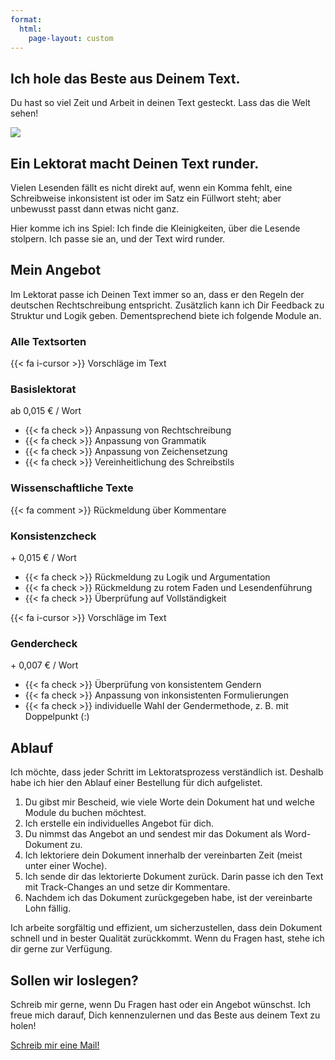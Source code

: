 ```yaml
---
format:
  html:
    page-layout: custom
---
```


::: {.container-fluid .bg-light}
::: grid
::: {.g-col-12 .g-col-md-4 .g-start-md-2 .d-flex .align-items-center .px-3}
::: wrapper
# Ich hole das Beste aus Deinem Text.

Du hast so viel Zeit und Arbeit in deinen Text gesteckt.
Lass das die Welt sehen!
:::
:::

::: {.g-col-12 .g-col-md-6}
![](assets/images/230506-elbe-10_portrait.jpg)
:::
:::
:::

::: {.container .bg-dark}
::: grid
::: {.g-col-12 .g-col-md-8 .align-items-center .g-start-md-3 .px-3}
# Ein Lektorat macht Deinen Text runder.

Vielen Lesenden fällt es nicht direkt auf, wenn ein Komma fehlt, eine Schreibweise inkonsistent ist oder im Satz ein Füllwort steht; aber unbewusst passt dann etwas nicht ganz.

Hier komme ich ins Spiel: Ich finde die Kleinigkeiten, über die Lesende stolpern.
Ich passe sie an, und der Text wird runder.
:::

<!-- ::: {.g-col-12 .g-col-md-4} -->

<!-- ![](assets/images/230506-elbe-2.jpg){.portrait} -->

<!-- ::: -->
:::
:::

::: {.container .bg-light}
::: grid
::: {.g-col-8 .g-start-3 .text-center}
# Mein Angebot
:::
:::

::: grid
::: {.g-col-12 .g-col-md-8 .g-start-md-3 .align-items-center .px-3}
Im Lektorat passe ich Deinen Text immer so an, dass er den Regeln der deutschen Rechtschreibung entspricht.
Zusätzlich kann ich Dir Feedback zu Struktur und Logik geben.
Dementsprechend biete ich folgende Module an.
:::
:::

::: grid
::: {.g-col-12 .px-3 .text-center}
### Alle Textsorten
:::

::: {.g-col-12 .g-col-sm-8 .g-start-sm-3 .g-col-md-6 .g-start-md-4 .px-3}
::: card
::: card-body
::: text-end
[{{< fa i-cursor >}} Vorschläge im Text]{.badge .bg-info .text-sans-serif}
:::

::: {.card-title .text-center}
### Basislektorat
:::

::: {.card-subtitle .text-center .fs-3}
ab 0,015 € / Wort
:::

-   {{< fa check >}} Anpassung von Rechtschreibung
-   {{< fa check >}} Anpassung von Grammatik
-   {{< fa check >}} Anpassung von Zeichensetzung
-   {{< fa check >}} Vereinheitlichung des Schreibstils <!-- -   Anpassung des Schreibstils an die Literaturart -->
:::
:::
:::

::: {.g-col-12 .px-3 .text-center}
### Wissenschaftliche Texte
:::

::: {.g-col-12 .g-col-md-5 .g-start-md-2 .px-3}
::: card
::: card-body

::: text-end
[{{< fa comment >}} Rückmeldung über Kommentare]{.badge .bg-warning .text-sans-serif}
:::

::: {.card-title .text-center}
### Konsistenzcheck
:::

::: {.card-subtitle .text-center .fs-3}
\+ 0,015 € / Wort
:::

-   {{< fa check >}} Rückmeldung zu Logik und Argumentation
-   {{< fa check >}} Rückmeldung zu rotem Faden und Lesendenführung
-   {{< fa check >}} Überprüfung auf Vollständigkeit
:::
:::
:::

::: {.g-col-12 .g-col-md-5 .px-3}
::: card
::: card-body

::: text-end
[{{< fa i-cursor >}} Vorschläge im Text]{.badge .bg-info .text-sans-serif}
:::

::: {.card-title .text-center}
### Gendercheck
:::

::: {.card-subtitle .text-center .fs-3}
\+ 0,007 € / Wort
:::

-   {{< fa check >}} Überprüfung von konsistentem Gendern
-   {{< fa check >}} Anpassung von inkonsistenten Formulierungen
-   {{< fa check >}} individuelle Wahl der Gendermethode, z. B. mit Doppelpunkt (:)
:::
:::
:::
:::
:::

::: {.container .bg-dark}
::: grid
::: {.g-col-8 .g-start-3 .text-center}
# Ablauf
:::
:::

::: grid
::: {.g-col-12 .g-col-md-8 .g-start-md-3 .align-items-center .px-3 .text-serif}
Ich möchte, dass jeder Schritt im Lektoratsprozess verständlich ist.
Deshalb habe ich hier den Ablauf einer Bestellung für dich aufgelistet.
<!-- Von der Kontaktaufnahme bis zur finalen Zahlung findest du hier alle wichtigen Schritte, die wir gemeinsam durchlaufen werden.  -->

1.  Du gibst mir Bescheid, wie viele Worte dein Dokument hat und welche Module du buchen möchtest.
2.  Ich erstelle ein individuelles Angebot für dich.
3.  Du nimmst das Angebot an und sendest mir das Dokument als Word-Dokument zu.
4.  Ich lektoriere dein Dokument innerhalb der vereinbarten Zeit (meist unter einer Woche).
5.  Ich sende dir das lektorierte Dokument zurück. Darin passe ich den Text mit Track-Changes an und setze dir Kommentare. <!-- und gebe dir Rückmeldung zu den 5 häufigsten Fehlern. -->
6.  Nachdem ich das Dokument zurückgegeben habe, ist der vereinbarte Lohn fällig.

Ich arbeite sorgfältig und effizient, um sicherzustellen, dass dein Dokument schnell und in bester Qualität zurückkommt.
Wenn du Fragen hast, stehe ich dir gerne zur Verfügung.
:::
:::
:::

::: {.container .bg-light}
::: grid
::: {.g-col-12 .g-col-md-8 .g-start-md-3 .align-items-center .px-3}
# Sollen wir loslegen?

Schreib mir gerne, wenn Du Fragen hast oder ein Angebot wünschst.
Ich freue mich darauf, Dich kennenzulernen und das Beste aus deinem Text zu holen!

[Schreib mir eine Mail!](mailto:lektorat-zeller@posteo.de){.btn .btn-dark}
:::
:::
:::
